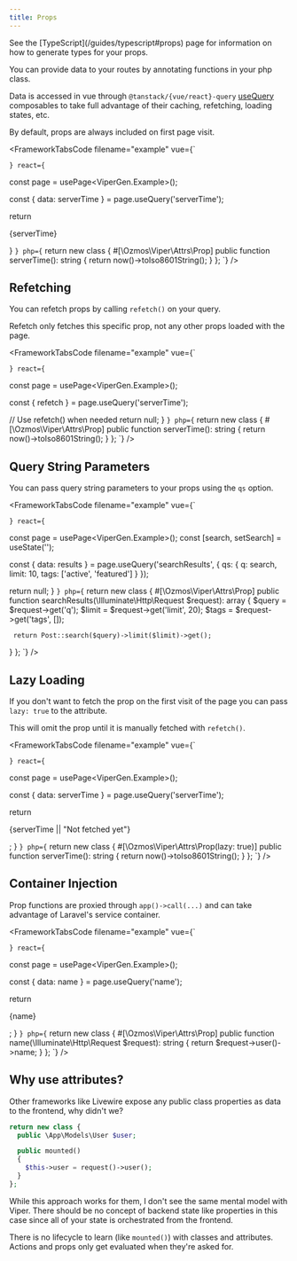 ```yaml
---
title: Props
---
```


<Aside type="tip">
See the [TypeScript](/guides/typescript#props) page for information on how to generate types for your props.
</Aside>

You can provide data to your routes by annotating functions in your php class.

Data is accessed in vue through `@tanstack/{vue/react}-query` [useQuery](https://tanstack.com/query/latest/docs/framework/vue/guides/queries) composables to take full advantage of their caching, refetching, loading states, etc.

By default, props are always included on first page visit.


<FrameworkTabsCode 
  filename="example"
  vue={`
<template>
   <p>{{ serverTime }}</p>
</template>

<script setup lang="ts">

const page = usePage<ViperGen.Example>();

const { data: serverTime } = page.useQuery('serverTime');
</script>  
`}
  react={`

   const page = usePage<ViperGen.Example>();

   const { data: serverTime } = page.useQuery('serverTime');

   return <p>{serverTime}</p>
}
`}
  php={`
return new class {
   #[\\Ozmos\\Viper\\Attrs\\Prop]
   public function serverTime(): string
   {
     return now()->toIso8601String();
   }
};
`}
/>

## Refetching

You can refetch props by calling `refetch()` on your query.

Refetch only fetches this specific prop, not any other props loaded with the page.

<FrameworkTabsCode 
  filename="example"
  vue={`
<script setup lang="ts">

const page = usePage<ViperGen.Example>();

const { refetch } = page.useQuery('serverTime');
</script>
`}
  react={`

   const page = usePage<ViperGen.Example>();

   const { refetch } = page.useQuery('serverTime');

   // Use refetch() when needed
   return null;
}
`}
  php={`
return new class {
   #[\\Ozmos\\Viper\\Attrs\\Prop]
   public function serverTime(): string
   {
     return now()->toIso8601String();
   }
};
`}
/>

## Query String Parameters

You can pass query string parameters to your props using the `qs` option.

<FrameworkTabsCode 
  filename="example"
  vue={`
<script setup lang="ts">

const page = usePage<ViperGen.Example>();
const search = ref('');

const { data: results } = page.useQuery('searchResults', {
  qs: {
    q: search,
    limit: 10,
    tags: ['active', 'featured']
  }
});
</script>
`}
  react={`

   const page = usePage<ViperGen.Example>();
   const [search, setSearch] = useState('');

   const { data: results } = page.useQuery('searchResults', {
     qs: {
       q: search,
       limit: 10,
       tags: ['active', 'featured']
     }
   });

   return null;
}
`}
  php={`
return new class {
   #[\\Ozmos\\Viper\\Attrs\\Prop]
   public function searchResults(\\Illuminate\\Http\\Request $request): array
   {
     $query = $request->get('q');
     $limit = $request->get('limit', 20);
     $tags = $request->get('tags', []);
     
     return Post::search($query)->limit($limit)->get();
   }
};
`}
/>

## Lazy Loading

If you don't want to fetch the prop on the first visit of the page you can pass `lazy: true` to the attribute.

This will omit the prop until it is manually fetched with `refetch()`.

<FrameworkTabsCode 
  filename="example"
  vue={`
<template>
   <p>{{ serverTime || "Not fetched yet" }}</p>
</template>

<script setup lang="ts">

const page = usePage<ViperGen.Example>();

const { data: serverTime } = page.useQuery('serverTime');
</script>
`}
  react={`

   const page = usePage<ViperGen.Example>();

   const { data: serverTime } = page.useQuery('serverTime');

   return <p>{serverTime || "Not fetched yet"}</p>;
}
`}
  php={`
return new class {
   #[\\Ozmos\\Viper\\Attrs\\Prop(lazy: true)]
   public function serverTime(): string
   {
     return now()->toIso8601String();
   }
};
`}
/>

## Container Injection

Prop functions are proxied through `app()->call(...)` and can take advantage of Laravel's service container.

<FrameworkTabsCode 
  filename="example"
  vue={`
<template>
   <p>{{ name }}</p>
</template>

<script setup lang="ts">

const page = usePage<ViperGen.Example>();

const { data: name } = page.useQuery('name');
</script>
`}
  react={`

   const page = usePage<ViperGen.Example>();

   const { data: name } = page.useQuery('name');

   return <p>{name}</p>;
}
`}
  php={`
return new class {
   #[\\Ozmos\\Viper\\Attrs\\Prop]
   public function name(\\Illuminate\\Http\\Request $request): string
   {
     return $request->user()->name;
   }
};
`}
/>

## Why use attributes?

Other frameworks like Livewire expose any public class properties as data to the frontend, why didn't we?

```php
return new class {
  public \App\Models\User $user;

  public mounted()
  {
    $this->user = request()->user();
  }
};
```

While this approach works for them, I don't see the same mental model with Viper. There should be no concept of backend state like properties in this case since all of your state is orchestrated from the frontend.

There is no lifecycle to learn (like `mounted()`) with classes and attributes. Actions and props only get evaluated when they're asked for.
